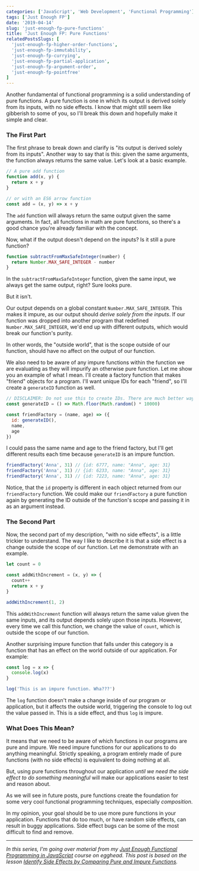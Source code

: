 ```yaml
---
categories: ['JavaScript', 'Web Development', 'Functional Programming']
tags: ['Just Enough FP']
date: '2019-04-14'
slug: 'just-enough-fp-pure-functions'
title: 'Just Enough FP: Pure Functions'
relatedPostsSlugs: [
  'just-enough-fp-higher-order-functions',
  'just-enough-fp-immutability',
  'just-enough-fp-currying',
  'just-enough-fp-partial-application',
  'just-enough-fp-argument-order',
  'just-enough-fp-pointfree'
]
---
```



Another fundamental of functional programming is a solid understanding of pure functions. A pure function is one in which its output is derived solely from its inputs, with no side effects. I know that might still seem like gibberish to some of you, so I'll break this down and hopefully make it simple and clear.

### The First Part

The first phrase to break down and clarify is "its output is derived solely from its inputs". Another way to say that is this: given the same arguments, the function always returns the same value. Let's look at a basic example.

```javascript
// A pure add function
function add(x, y) {
  return x + y
}

// or with an ES6 arrow function
const add = (x, y) => x + y
```

The `add` function will always return the same output given the same arguments. In fact, all functions in math are pure functions, so there's a good chance you're already familiar with the concept.

Now, what if the output doesn't depend on the inputs? Is it still a pure function?

```javascript
function subtractFromMaxSafeInteger(number) {
  return Number.MAX_SAFE_INTEGER - number
}
```

In the `subtractFromMaxSafeInteger` function, given the same input, we always get the same output, right? Sure looks pure.

But it isn't.

Our output depends on a global constant `Number.MAX_SAFE_INTEGER`. This makes it impure, as our output should _derive solely from the inputs_. If our function was dropped into another program that redefined `Number.MAX_SAFE_INTEGER`, we'd end up with different outputs, which would break our function's purity.

In other words, the "outside world", that is the scope outside of our function, should have no affect on the output of our function.

We also need to be aware of any impure functions within the function we are evaluating as they will impurify an otherwise pure function. Let me show you an example of what I mean. I'll create a factory function that makes "friend" objects for a program. I'll want unique IDs for each "friend", so I'll create a `generateID` function as well.

```javascript
// DISCLAIMER: Do not use this to create IDs. There are much better ways. Go find them.
const generateID = () => Math.floor(Math.random() * 10000)

const friendFactory = (name, age) => ({
  id: generateID(),
  name,
  age
})
```

I could pass the same name and age to the friend factory, but I'll get different results each time because `generateID` is an impure function.

```javascript
friendFactory('Anna', 31) // {id: 6777, name: "Anna", age: 31}
friendFactory('Anna', 31) // {id: 6233, name: "Anna", age: 31}
friendFactory('Anna', 31) // {id: 7223, name: "Anna", age: 31}
```

Notice, that the `id` property is different in each object returned from our `friendFactory` function. We could make our `friendFactory` a pure function again by generating the ID outside of the function's scope and passing it in as an argument instead.

### The Second Part

Now, the second part of my description, "with no side effects", is a little trickier to understand. The way I like to describe it is that a side effect is a change outside the scope of our function. Let me demonstrate with an example.

```javascript
let count = 0

const addWithIncrement = (x, y) => {
  count++
  return x + y
}

addWithIncrement(1, 2)
```

This `addWithIncrement` function will always return the same value given the same inputs, and its output depends solely upon those inputs. However, every time we call this function, we change the value of `count`, which is outside the scope of our function.

Another surprising impure function that falls under this category is a function that has an effect on the world outside of our application. For example:

```javascript
const log = x => {
  console.log(x)
}

log('This is an impure function. Wha???')
```

The `log` function doesn't make a change inside of our program or application, but it affects the outside world, triggering the console to log out the value passed in. This is a side effect, and thus `log` is impure.

### What Does This Mean?

It means that we need to be aware of which functions in our programs are pure and impure. We need impure functions for our applications to do anything meaningful. Strictly speaking, a program entirely made of pure functions (with no side effects) is equivalent to doing nothing at all.

But, using pure functions throughout our application _until we need the side effect to do something meaningful_ will make our applications easier to test and reason about.

As we will see in future posts, pure functions create the foundation for some very cool functional programming techniques, especially _composition_.

In my opinion, your goal should be to use more pure functions in your application. Functions that do too much, or have random side effects, can result in buggy applications. Side effect bugs can be some of the most difficult to find and remove.

---

_In this series, I'm going over material from my [Just Enough Functional Programming in JavaScript](https://egghead.io/courses/just-enough-functional-programming-in-javascript) course on egghead. This post is based on the lesson [Identify Side Effects by Comparing Pure and Impure Functions](https://egghead.io/lessons/javascript-identify-side-effects-by-comparing-pure-and-impure-javascript-functions-342b2167)._

<EggheadEmbed
  src="https://egghead.io/lessons/javascript-identify-side-effects-by-comparing-pure-and-impure-javascript-functions-342b2167/embed"
  title="Pure Functions"
/>
